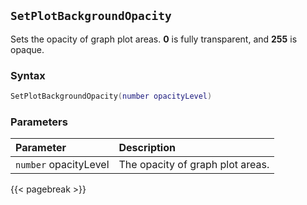 ## `SetPlotBackgroundOpacity`

Sets the opacity of graph plot areas. **0** is fully transparent, and **255** is opaque.

### Syntax {-}

``` .lua
SetPlotBackgroundOpacity(number opacityLevel)
```

### Parameters {-}

**Parameter** | **Description**
| :-- | :-- |
| `number` opacityLevel | The opacity of graph plot areas. |

{{< pagebreak >}}
